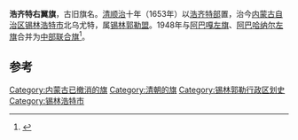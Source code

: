 '''浩齐特右翼旗'''，古旧旗名。[[清朝|清]][[顺治|顺治]]十年（1653年）以[[浩齐特部|浩齐特部]]置，治今[[内蒙古自治区|内蒙古自治区]][[锡林浩特市|锡林浩特市]]北乌尤特，属[[锡林郭勒盟|锡林郭勒盟]]。1948年与[[阿巴嘎左旗|阿巴嘎左旗]]、[[阿巴哈纳尔左旗|阿巴哈纳尔左旗]]合并为[[中部联合旗|中部联合旗]]<ref>{{cite news|title=锡林郭勒盟部落风情|url=http://xilinguole.nmgnews.com.cn/system/2010/06/08/010448844.shtml|accessdate=2014-06-02|newspaper=锡林郭勒新闻网|archive-date=2016-03-04|archive-url=https://web.archive.org/web/20160304142542/http://xilinguole.nmgnews.com.cn/system/2010/06/08/010448844.shtml|dead-url=no}}</ref>。 

==参考==
{{reflist}}
[[Category:内蒙古已撤消的旗|Category:内蒙古已撤消的旗]]
[[Category:清朝的旗|Category:清朝的旗]] 
[[Category:锡林郭勒行政区划史|Category:锡林郭勒行政区划史]]
[[Category:锡林浩特市|Category:锡林浩特市]]